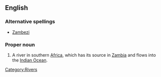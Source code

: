 ==English==
{{wikipedia}}

===Alternative spellings===
*[[Zambezi]]
===Proper noun===
{{en-proper noun}}

# A river in southern [[Africa]], which has its source in [[Zambia]] and flows into the [[Indian Ocean]]. 
[[Category:Rivers]]